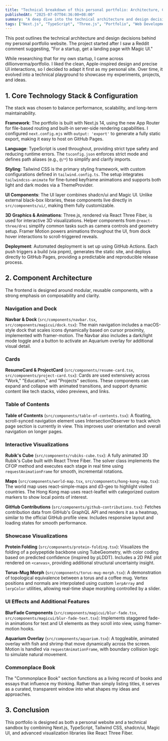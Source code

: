 ```yaml
---
title: "Technical breakdown of this personal portfolio: Architecture, Components, and 3D Visualizations"
publishedAt: "2025-07-07T04:36:00+08:00"
summary: "A deep dive into the technical architecture and design decisions behind my personal portfolio website, featuring 3D visualizations, interactive maps, and modern web technologies."
tags: ["Next.js", "TypeScript", "Three.js", "Portfolio", "Web Development", "3D Graphics"]
---
```


This post outlines the technical architecture and design decisions behind my personal portfolio website. The project started after I saw a Reddit comment suggesting, "For a startup, get a landing page with Magic UI."

While researching that for my own startup, I came across dillionverma/portfolio. I liked the clean, Apple-inspired design and precise UI interactions, so I decided to adapt it first as my personal site. Over time, it evolved into a technical playground to showcase my experiments, projects, and ideas.

## 1. Core Technology Stack & Configuration

The stack was chosen to balance performance, scalability, and long-term maintainability.

**Framework**: The portfolio is built with Next.js 14, using the new App Router for file-based routing and built-in server-side rendering capabilities. I configured `next.config.mjs` with `output: 'export'` to generate a fully static export, making it easy to host on GitHub Pages.

**Language**: TypeScript is used throughout, providing strict type safety and reducing runtime errors. The `tsconfig.json` enforces strict mode and defines path aliases (e.g., `@/*`) to simplify and clarify imports.

**Styling**: Tailwind CSS is the primary styling framework, with custom configurations defined in `tailwind.config.ts`. The setup integrates `tailwindcss-animate` for fine-tuned keyframe animations and supports both light and dark modes via a ThemeProvider.

**UI Components**: The UI layer combines shadcn/ui and Magic UI. Unlike external black-box libraries, these components live directly in `src/components/ui/`, making them fully customizable.

**3D Graphics & Animations**: Three.js, rendered via React Three Fiber, is used for interactive 3D visualizations. Helper components from `@react-three/drei` simplify common tasks such as camera controls and geometry setup. Framer Motion powers animations throughout the UI, from dock hover interactions to scroll-triggered reveals.

**Deployment**: Automated deployment is set up using GitHub Actions. Each push triggers a build (via pnpm), generates the static site, and deploys directly to GitHub Pages, providing a predictable and reproducible release process.

## 2. Component Architecture

The frontend is designed around modular, reusable components, with a strong emphasis on composability and clarity.

### Navigation and Dock

**Navbar & Dock** (`src/components/navbar.tsx`, `src/components/magicui/dock.tsx`):
The main navigation includes a macOS-style dock that scales icons dynamically based on cursor proximity, implemented with framer-motion. The Navbar also includes a dark/light mode toggle and a button to activate an Aquarium overlay for additional visual detail.

### Cards

**ResumeCard & ProjectCard** (`src/components/resume-card.tsx`, `src/components/project-card.tsx`):
Cards are used extensively across "Work," "Education," and "Projects" sections. These components can expand and collapse with animated transitions, and support dynamic content like tech stacks, video previews, and links.

### Table of Contents

**Table of Contents** (`src/components/table-of-contents.tsx`):
A floating, scroll-synced navigation element uses IntersectionObserver to track which page section is currently in view. This improves user orientation and overall navigation on longer pages.

### Interactive Visualizations

**Rubik's Cube** (`src/components/rubiks-cube.tsx`):
A fully animated 3D Rubik's Cube built with React Three Fiber. The solver class implements the CFOP method and executes each stage in real time using `requestAnimationFrame` for smooth, incremental rotations.

**Maps** (`src/components/world-map.tsx`, `src/components/hong-kong-map.tsx`):
The world map uses react-simple-maps and d3-geo to highlight visited countries. The Hong Kong map uses react-leaflet with categorized custom markers to show local points of interest.

**GitHub Contributions** (`src/components/github-contributions.tsx`):
Fetches contribution data from GitHub's GraphQL API and renders it as a heatmap, similar to the official GitHub profile view. Includes responsive layout and loading states for smooth performance.

### Showcase Visualizations

**Protein Folding** (`src/components/protein-folding.tsx`):
Visualizes the folding of a polypeptide backbone using TubeGeometry, with color coding based on predicted confidence (inspired by pLDDT). Includes a 2D PAE plot rendered on `<canvas>`, providing additional structural uncertainty insight.

**Torus-Mug Morph** (`src/components/torus-mug-morph.tsx`):
A demonstration of topological equivalence between a torus and a coffee mug. Vertex positions and normals are interpolated using custom `lerpArray` and `lerpColor` utilities, allowing real-time shape morphing controlled by a slider.

### UI Effects and Additional Features

**BlurFade Components** (`src/components/magicui/blur-fade.tsx`, `src/components/magicui/blur-fade-text.tsx`):
Implements staggered fade-in animations for text and UI elements as they scroll into view, using framer-motion hooks.

**Aquarium Overlay** (`src/components/aquarium.tsx`):
A toggleable, animated overlay with fish and shrimp that move dynamically across the screen. Motion is handled via `requestAnimationFrame`, with boundary collision logic to simulate natural movement.

### Commonplace Book

The "Commonplace Book" section functions as a living record of books and essays that influence my thinking. Rather than simply listing titles, it serves as a curated, transparent window into what shapes my ideas and approaches.

## 3. Conclusion

This portfolio is designed as both a personal website and a technical sandbox by combining Next.js, TypeScript, Tailwind CSS, shadcn/ui, Magic UI, and advanced visualization libraries like React Three Fiber. 